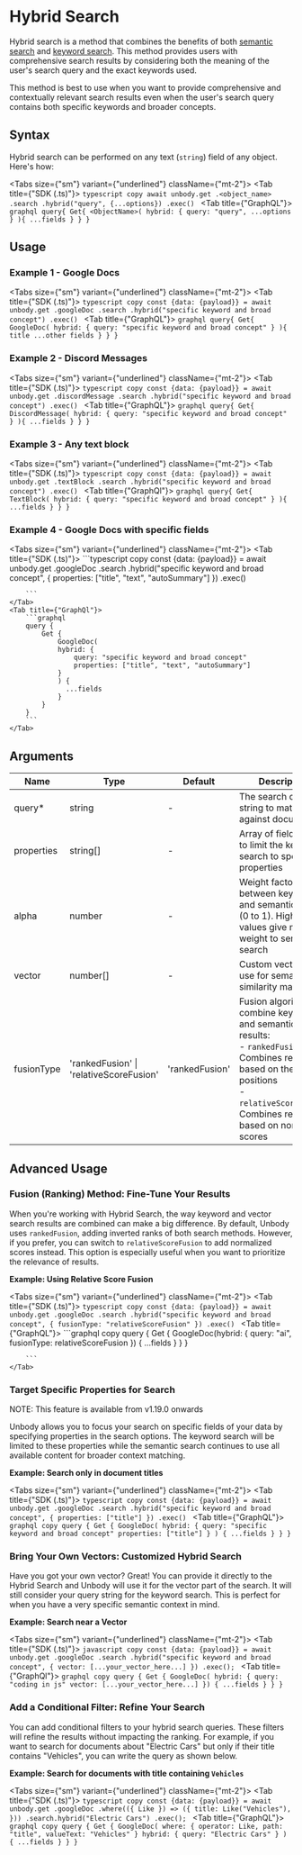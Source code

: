 
# Hybrid Search

Hybrid search is a method that combines the benefits of both [semantic search](/content-api/search/semantic-search) and [keyword search](/content-api/search/keyword-search). This method provides users with comprehensive search results by considering both the meaning of the user's search query and the exact keywords used.

This method is best to use when you want to provide comprehensive and contextually relevant search results even when the user's search query contains both specific keywords and broader concepts.

## Syntax

Hybrid search can be performed on any text (`string`) field of any object. Here's how:

<Tabs size={"sm"} variant={"underlined"} className={"mt-2"}>
<Tab title={"SDK (.ts)"}>
    ```typescript copy
    await unbody.get
                .<object_name>
                .search
                .hybrid("query", {...options})
                .exec()
    ```
</Tab>
<Tab title={"GraphQL"}>
    ```graphql
    query{
      Get{
        <ObjectName>(
            hybrid: {
                query: "query",
                ...options
            }
        ){
            ...fields
        }
      }
    }
    ```
</Tab>
</Tabs>

## Usage

### Example 1 - Google Docs

<Tabs size={"sm"} variant={"underlined"} className={"mt-2"}>
<Tab title={"SDK (.ts)"}>
    ```typescript copy
    const {data: {payload}} = await unbody.get
                                          .googleDoc
                                          .search
                                          .hybrid("specific keyword and broad concept")
                                          .exec()
    ```
</Tab>
<Tab title={"GraphQL"}>
    ```graphql
    query{
      Get{
        GoogleDoc(
            hybrid: {
                query: "specific keyword and broad concept"
            }
        ){
            title
            ...other fields
        }
      }
    }
    ```
</Tab>
</Tabs>

### Example 2 - Discord Messages
<Tabs size={"sm"} variant={"underlined"} className={"mt-2"}>
    <Tab title={"SDK (.ts)"}>
        ```typescript copy
        const {data: {payload}} = await unbody.get
                                              .discordMessage
                                              .search
                                              .hybrid("specific keyword and broad concept")
                                              .exec()
        ```
    </Tab>
    <Tab title={"GraphQL"}>
    ```graphql
    query{
      Get{
        DiscordMessage(
            hybrid: {
                query: "specific keyword and broad concept"
            }
        ){
            ...fields
        }
      }
    }
    ```
</Tab>
</Tabs>


### Example 3 - Any text block

<Tabs size={"sm"} variant={"underlined"} className={"mt-2"}>
    <Tab title={"SDK (.ts)"}>
        ```typescript copy
        const {data: {payload}} = await unbody.get
                                              .textBlock
                                              .search
                                              .hybrid("specific keyword and broad concept")
                                              .exec()
        ```
    </Tab>
    <Tab title={"GraphQl"}>
        ```graphql
        query{
          Get{
            TextBlock(
                hybrid: {
                    query: "specific keyword and broad concept"
                }
            ){
                ...fields
            }
          }
        }
        ```
    </Tab>
</Tabs>

### Example 4 - Google Docs with specific fields
<Tabs size={"sm"} variant={"underlined"} className={"mt-2"}>
    <Tab title={"SDK (.ts)"}>
        ```typescript copy
        const {data: {payload}} = await unbody.get
                                              .googleDoc
                                              .search
                                              .hybrid("specific keyword and broad concept", {
                                                    properties: ["title", "text", "autoSummary"]
                                              })
                                              .exec()

        ```
    </Tab>
    <Tab title={"GraphQl"}>
        ```graphql
        query {
            Get {
                GoogleDoc(
                hybrid: {
                    query: "specific keyword and broad concept"
                    properties: ["title", "text", "autoSummary"]
                }
                ) {
                  ...fields
                }
            }
        }
        ```
    </Tab>
</Tabs>

## Arguments

| Name | Type | Default | Description |
| --- | --- | --- | --- |
| query* | string | - | The search query string to match against documents |
| properties | string[] | - | Array of field names to limit the keyword search to specific properties |
| alpha | number | - | Weight factor between keyword and semantic search (0 to 1). Higher values give more weight to semantic search |
| vector | number[] | - | Custom vector to use for semantic similarity matching |
| fusionType | 'rankedFusion' \| 'relativeScoreFusion' | 'rankedFusion' | Fusion algorithm to combine keyword and semantic search results:<br/>- `rankedFusion`: Combines results based on their rank positions<br/>- `relativeScoreFusion`: Combines results based on normalized scores |

## Advanced Usage
### Fusion (Ranking) Method: Fine-Tune Your Results

When you're working with Hybrid Search, the way keyword and vector search results are combined can make a big difference. By default, Unbody uses `rankedFusion`, adding inverted ranks of both search methods. However, if you prefer, you can switch to `relativeScoreFusion` to add normalized scores instead. This option is especially useful when you want to prioritize the relevance of results.

**Example: Using Relative Score Fusion**

<Tabs size={"sm"} variant={"underlined"} className={"mt-2"}>
    <Tab title={"SDK (.ts)"}>
        ```typescript copy
        const {data: {payload}} = await unbody.get
                                              .googleDoc
                                              .search
                                              .hybrid("specific keyword and broad concept", {
                                                fusionType: "relativeScoreFusion"
                                              })
                                              .exec()
        ```
    </Tab>
    <Tab title={"GraphQL"}>
        ```graphql copy
        query {
  Get {
    GoogleDoc(hybrid: { query: "ai", fusionType: relativeScoreFusion }) {
      ...fields
    }
  }
}

        ```
    </Tab>
</Tabs>

### Target Specific Properties for Search

<Callout>
    NOTE: This feature is available from v1.19.0 onwards
</Callout>

Unbody allows you to focus your search on specific fields of your data by specifying properties in the search options. The keyword search will be limited to these properties while the semantic search continues to use all available content for broader context matching.

**Example: Search only in document titles**

<Tabs size={"sm"} variant={"underlined"} className={"mt-2"}>
    <Tab title={"SDK (.ts)"}>
        ```typescript copy
        const {data: {payload}} = await unbody.get
                                             .googleDoc
                                             .search
                                             .hybrid("specific keyword and broad concept", {
                                                 properties: ["title"]
                                             })
                                             .exec()
        ```
    </Tab>
    <Tab title={"GraphQL"}>
        ```graphql copy
        query {
          Get {
            GoogleDoc(
              hybrid: {
                query: "specific keyword and broad concept"
                properties: ["title"]
              }
            ) {
              ...fields
            }
          }
        }
        ```
    </Tab>
</Tabs>

### Bring Your Own Vectors: Customized Hybrid Search

Have you got your own vector? Great! You can provide it directly to the Hybrid Search and Unbody will use it for the vector part of the search. It will still consider your query string for the keyword search. This is perfect for when you have a very specific semantic context in mind.

**Example: Search near a Vector**

<Tabs size={"sm"} variant={"underlined"} className={"mt-2"}>
    <Tab title={"SDK (.ts)"}>
        ```javascript copy
        const {data: {payload}} = await unbody.get
                                              .googleDoc
                                              .search
                                              .hybrid("specific keyword and broad concept", {
                                                vector: [...your_vector_here...]
                                              })
                                              .exec();
        ```
    </Tab>
    <Tab title={"GraphQl"}>
        ```graphql copy
        query {
            Get {
                GoogleDoc(
                hybrid: {
                    query: "coding in js"
                    vector: [...your_vector_here...]
                }) {
                    ...fields
                }
            }
        }
        ```
    </Tab>
</Tabs>

### Add a Conditional Filter: Refine Your Search

You can add conditional filters to your hybrid search queries. These filters will refine the results without impacting the ranking. For example, if you want to search for documents about "Electric Cars" but only if their title contains "Vehicles", you can write the query as shown below.

**Example: Search for documents with title containing `Vehicles`**

<Tabs size={"sm"} variant={"underlined"} className={"mt-2"}>
    <Tab title={"SDK (.ts)"}>
        ```typescript copy
        const {data: {payload}} = await unbody.get
                                             .googleDoc
                                             .where(({ Like }) => ({
                                                 title: Like("Vehicles"),
                                             }))
                                             .search.hybrid("Electric Cars")
                                             .exec();
        ```
    </Tab>
    <Tab title={"GraphQL"}>
        ```graphql copy
        query {
          Get {
            GoogleDoc(
              where: { operator: Like, path: "title", valueText: "Vehicles" }
              hybrid: { query: "Electric Cars" }
            ) {
              ...fields
            }
          }
        }
        ```
    </Tab>
</Tabs>